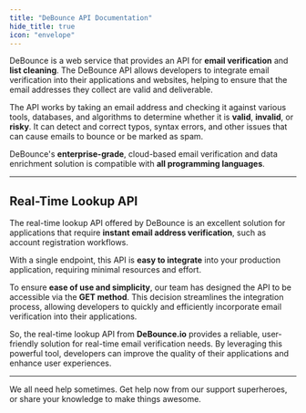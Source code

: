```yaml
---
title: "DeBounce API Documentation"
hide_title: true
icon: "envelope"
---
```


DeBounce is a web service that provides an API for **email verification** and **list cleaning**. The DeBounce API allows developers to integrate email verification into their applications and websites, helping to ensure that the email addresses they collect are valid and deliverable.

The API works by taking an email address and checking it against various tools, databases, and algorithms to determine whether it is **valid**, **invalid**, or **risky**. It can detect and correct typos, syntax errors, and other issues that can cause emails to bounce or be marked as spam.

DeBounce's **enterprise-grade**, cloud-based email verification and data enrichment solution is compatible with **all programming languages**.

---

## Real-Time Lookup API

The real-time lookup API offered by DeBounce is an excellent solution for applications that require **instant email address verification**, such as account registration workflows.  

With a single endpoint, this API is **easy to integrate** into your production application, requiring minimal resources and effort.

To ensure **ease of use and simplicity**, our team has designed the API to be accessible via the **GET method**. This decision streamlines the integration process, allowing developers to quickly and efficiently incorporate email verification into their applications.

So, the real-time lookup API from **<Link href="https://debounce.io">DeBounce.io</Link>** provides a reliable, user-friendly solution for real-time email verification needs. By leveraging this powerful tool, developers can improve the quality of their applications and enhance user experiences.

---

<Card title="📘 Need Help?" href="https://debounce.io/contact" target="_blank">
  We all need help sometimes. Get help now from our support superheroes, or share your knowledge to make things awesome.
</Card>
